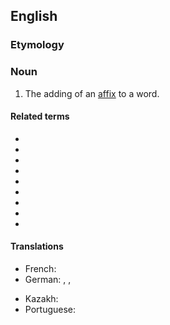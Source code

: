 ==English==

===Etymology===
{{suffix|en|affix|ation}}

===Noun===
{{en-noun}}

# The adding of an [[affix]] to a word.

====Related terms====
* {{l|en|affix}}
* {{l|en|infix}}
* {{l|en|infixation}}
* {{l|en|interfix}}
* {{l|en|interfixation}}
* {{l|en|prefix}}
* {{l|en|prefixation}}
* {{l|en|suffix}}
* {{l|en|suffixation}}

====Translations====
{{trans-top|addition of an affix}}
* French: {{t+|fr|affixation|f}}
* German: {{t|de|Affigieren|n}}, {{t+|de|Affigierung|f}}, {{t|de|Affixation|f}}
{{trans-mid}}
* Kazakh: {{t|kk|аффиксация}}
* Portuguese: {{t|pt|afixação|f}}
{{trans-bottom}}